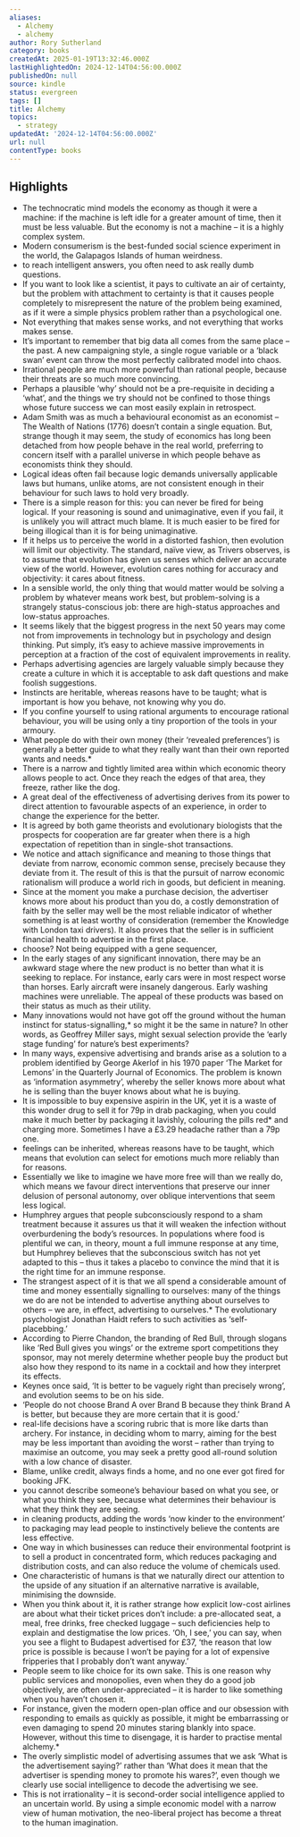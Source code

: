 ```yaml
---
aliases:
  - Alchemy
  - alchemy
author: Rory Sutherland
category: books
createdAt: 2025-01-19T13:32:46.000Z
lastHighlightedOn: 2024-12-14T04:56:00.000Z
publishedOn: null
source: kindle
status: evergreen
tags: []
title: Alchemy
topics:
  - strategy
updatedAt: '2024-12-14T04:56:00.000Z'
url: null
contentType: books
---
```

## Highlights

- The technocratic mind models the economy as though it were a machine: if the machine is left idle for a greater amount of time, then it must be less valuable. But the economy is not a machine – it is a highly complex system.
- Modern consumerism is the best-funded social science experiment in the world, the Galapagos Islands of human weirdness.
- to reach intelligent answers, you often need to ask really dumb questions.
- If you want to look like a scientist, it pays to cultivate an air of certainty, but the problem with attachment to certainty is that it causes people completely to misrepresent the nature of the problem being examined, as if it were a simple physics problem rather than a psychological one.
- Not everything that makes sense works, and not everything that works makes sense.
- It’s important to remember that big data all comes from the same place – the past. A new campaigning style, a single rogue variable or a ‘black swan’ event can throw the most perfectly calibrated model into chaos.
- Irrational people are much more powerful than rational people, because their threats are so much more convincing.
- Perhaps a plausible ‘why’ should not be a pre-requisite in deciding a ‘what’, and the things we try should not be confined to those things whose future success we can most easily explain in retrospect.
- Adam Smith was as much a behavioural economist as an economist – The Wealth of Nations (1776) doesn’t contain a single equation. But, strange though it may seem, the study of economics has long been detached from how people behave in the real world, preferring to concern itself with a parallel universe in which people behave as economists think they should.
- Logical ideas often fail because logic demands universally applicable laws but humans, unlike atoms, are not consistent enough in their behaviour for such laws to hold very broadly.
- There is a simple reason for this: you can never be fired for being logical. If your reasoning is sound and unimaginative, even if you fail, it is unlikely you will attract much blame. It is much easier to be fired for being illogical than it is for being unimaginative.
- If it helps us to perceive the world in a distorted fashion, then evolution will limit our objectivity. The standard, naïve view, as Trivers observes, is to assume that evolution has given us senses which deliver an accurate view of the world. However, evolution cares nothing for accuracy and objectivity: it cares about fitness.
- In a sensible world, the only thing that would matter would be solving a problem by whatever means work best, but problem-solving is a strangely status-conscious job: there are high-status approaches and low-status approaches.
- It seems likely that the biggest progress in the next 50 years may come not from improvements in technology but in psychology and design thinking. Put simply, it’s easy to achieve massive improvements in perception at a fraction of the cost of equivalent improvements in reality.
- Perhaps advertising agencies are largely valuable simply because they create a culture in which it is acceptable to ask daft questions and make foolish suggestions.
- Instincts are heritable, whereas reasons have to be taught; what is important is how you behave, not knowing why you do.
- If you confine yourself to using rational arguments to encourage rational behaviour, you will be using only a tiny proportion of the tools in your armoury.
- What people do with their own money (their ‘revealed preferences’) is generally a better guide to what they really want than their own reported wants and needs.\*
- There is a narrow and tightly limited area within which economic theory allows people to act. Once they reach the edges of that area, they freeze, rather like the dog.
- A great deal of the effectiveness of advertising derives from its power to direct attention to favourable aspects of an experience, in order to change the experience for the better.
- It is agreed by both game theorists and evolutionary biologists that the prospects for cooperation are far greater when there is a high expectation of repetition than in single-shot transactions.
- We notice and attach significance and meaning to those things that deviate from narrow, economic common sense, precisely because they deviate from it. The result of this is that the pursuit of narrow economic rationalism will produce a world rich in goods, but deficient in meaning.
- Since at the moment you make a purchase decision, the advertiser knows more about his product than you do, a costly demonstration of faith by the seller may well be the most reliable indicator of whether something is at least worthy of consideration (remember the Knowledge with London taxi drivers). It also proves that the seller is in sufficient financial health to advertise in the first place.
- choose? Not being equipped with a gene sequencer,
- In the early stages of any significant innovation, there may be an awkward stage where the new product is no better than what it is seeking to replace. For instance, early cars were in most respect worse than horses. Early aircraft were insanely dangerous. Early washing machines were unreliable. The appeal of these products was based on their status as much as their utility.
- Many innovations would not have got off the ground without the human instinct for status-signalling,\* so might it be the same in nature? In other words, as Geoffrey Miller says, might sexual selection provide the ‘early stage funding’ for nature’s best experiments?
- In many ways, expensive advertising and brands arise as a solution to a problem identified by George Akerlof in his 1970 paper ‘The Market for Lemons’ in the Quarterly Journal of Economics. The problem is known as ‘information asymmetry’, whereby the seller knows more about what he is selling than the buyer knows about what he is buying.
- It is impossible to buy expensive aspirin in the UK, yet it is a waste of this wonder drug to sell it for 79p in drab packaging, when you could make it much better by packaging it lavishly, colouring the pills red\* and charging more. Sometimes I have a £3.29 headache rather than a 79p one.
- feelings can be inherited, whereas reasons have to be taught, which means that evolution can select for emotions much more reliably than for reasons.
- Essentially we like to imagine we have more free will than we really do, which means we favour direct interventions that preserve our inner delusion of personal autonomy, over oblique interventions that seem less logical.
- Humphrey argues that people subconsciously respond to a sham treatment because it assures us that it will weaken the infection without overburdening the body’s resources. In populations where food is plentiful we can, in theory, mount a full immune response at any time, but Humphrey believes that the subconscious switch has not yet adapted to this – thus it takes a placebo to convince the mind that it is the right time for an immune response.
- The strangest aspect of it is that we all spend a considerable amount of time and money essentially signalling to ourselves: many of the things we do are not be intended to advertise anything about ourselves to others – we are, in effect, advertising to ourselves.\* The evolutionary psychologist Jonathan Haidt refers to such activities as ‘self-placebbing.’
- According to Pierre Chandon, the branding of Red Bull, through slogans like ‘Red Bull gives you wings’ or the extreme sport competitions they sponsor, may not merely determine whether people buy the product but also how they respond to its name in a cocktail and how they interpret its effects.
- Keynes once said, ‘It is better to be vaguely right than precisely wrong’, and evolution seems to be on his side.
- ‘People do not choose Brand A over Brand B because they think Brand A is better, but because they are more certain that it is good.’
- real-life decisions have a scoring rubric that is more like darts than archery. For instance, in deciding whom to marry, aiming for the best may be less important than avoiding the worst – rather than trying to maximise an outcome, you may seek a pretty good all-round solution with a low chance of disaster.
- Blame, unlike credit, always finds a home, and no one ever got fired for booking JFK.
- you cannot describe someone’s behaviour based on what you see, or what you think they see, because what determines their behaviour is what they think they are seeing.
- in cleaning products, adding the words ‘now kinder to the environment’ to packaging may lead people to instinctively believe the contents are less effective.
- One way in which businesses can reduce their environmental footprint is to sell a product in concentrated form, which reduces packaging and distribution costs, and can also reduce the volume of chemicals used.
- One characteristic of humans is that we naturally direct our attention to the upside of any situation if an alternative narrative is available, minimising the downside.
- When you think about it, it is rather strange how explicit low-cost airlines are about what their ticket prices don’t include: a pre-allocated seat, a meal, free drinks, free checked luggage – such deficiencies help to explain and destigmatise the low prices. ‘Oh, I see,’ you can say, when you see a flight to Budapest advertised for £37, ‘the reason that low price is possible is because I won’t be paying for a lot of expensive fripperies that I probably don’t want anyway.’
- People seem to like choice for its own sake. This is one reason why public services and monopolies, even when they do a good job objectively, are often under-appreciated – it is harder to like something when you haven’t chosen it.
- For instance, given the modern open-plan office and our obsession with responding to emails as quickly as possible, it might be embarrassing or even damaging to spend 20 minutes staring blankly into space. However, without this time to disengage, it is harder to practise mental alchemy.\*
- The overly simplistic model of advertising assumes that we ask ‘What is the advertisement saying?’ rather than ‘What does it mean that the advertiser is spending money to promote his wares?’, even though we clearly use social intelligence to decode the advertising we see.
- This is not irrationality – it is second-order social intelligence applied to an uncertain world. By using a simple economic model with a narrow view of human motivation, the neo-liberal project has become a threat to the human imagination.
